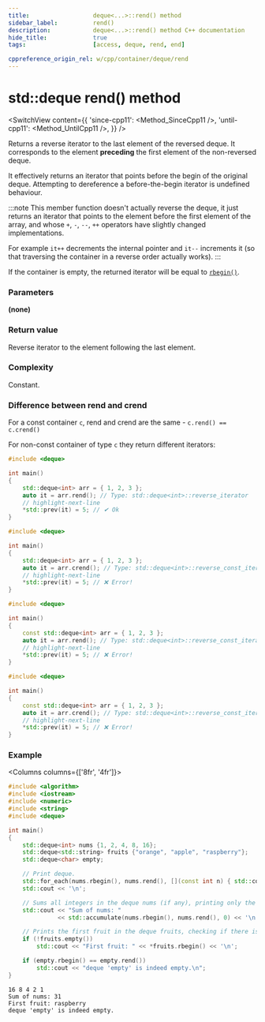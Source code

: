 ```yaml
---
title:					deque<...>::rend() method
sidebar_label:			rend()
description:			deque<...>::rend() method C++ documentation
hide_title:				true
tags:					[access, deque, rend, end]

cppreference_origin_rel: w/cpp/container/deque/rend
---
```



<!-- Terms -->

<!----------------- Codes ---------------------->

<!-- rrend() -->

# std::deque rend() method

<SwitchView content={{
    'since-cpp11': <Method_SinceCpp11 />,
    'until-cpp11': <Method_UntilCpp11 />,
}} />

Returns a <Tooltip title={Term_ContAlias_ReverseIterator}>reverse iterator</Tooltip> to the last element of the reversed deque.
It corresponds to the element **preceding** the first element of the non-reversed deque.

It effectively returns an iterator that points before the begin of the original deque.
Attempting to dereference a before-the-begin iterator is <Tooltip title={Term_UndefinedBehaviour}>undefined behaviour</Tooltip>.

:::note
This member function doesn't actually reverse the deque, it just returns an iterator that points to the element before the first element of the array,
and whose `+`, `-`, `--`, `++` operators have slightly changed implementations.

For example `it++` decrements the internal pointer and `it--` increments it (so that traversing the container in a reverse order actually works).
:::

If the container is empty, the returned iterator will be equal to [`rbegin()`](/docs/std/containers/queues/deque/rbegin).

### Parameters

**(none)**

### Return value

Reverse iterator to the element following the last element.

### Complexity

Constant.

### Difference between rend and crend

For a const container `c`, rend and crend are the same - `c.rend() == c.crend()`

For non-const container of type `c` they return different iterators:

<Tabs>
<TabItem value="non-const-container" label="Non const container" default>

<Tabs>
<TabItem value="rend" label="rend" default>


```cpp
#include <deque>

int main()
{
    std::deque<int> arr = { 1, 2, 3 };
    auto it = arr.rend(); // Type: std::deque<int>::reverse_iterator
    // highlight-next-line
    *std::prev(it) = 5; // ✔ Ok
}
```

</TabItem>
<TabItem value="crend" label="crend" default>

```cpp
#include <deque>

int main()
{
    std::deque<int> arr = { 1, 2, 3 };
    auto it = arr.crend(); // Type: std::deque<int>::reverse_const_iterator
    // highlight-next-line
    *std::prev(it) = 5; // ❌ Error!
}
```

</TabItem>
</Tabs>

</TabItem>
<TabItem value="const-container" label="Const container">

<Tabs>
<TabItem value="rend" label="rend" default>

```cpp
#include <deque>

int main()
{
    const std::deque<int> arr = { 1, 2, 3 };
    auto it = arr.rend(); // Type: std::deque<int>::reverse_const_iterator
    // highlight-next-line
    *std::prev(it) = 5; // ❌ Error!
}
```

</TabItem>
<TabItem value="crend" label="crend" default>

```cpp
#include <deque>

int main()
{
    const std::deque<int> arr = { 1, 2, 3 };
    auto it = arr.crend(); // Type: std::deque<int>::reverse_const_iterator
    // highlight-next-line
    *std::prev(it) = 5; // ❌ Error!
}
```

</TabItem>
</Tabs>

</TabItem>
</Tabs>

### Example

<Columns columns={['8fr', '4fr']}>
<div>

```cpp title='Main.cpp' showLineNumbers
#include <algorithm>
#include <iostream>
#include <numeric>
#include <string>
#include <deque>

int main()
{
    std::deque<int> nums {1, 2, 4, 8, 16};
    std::deque<std::string> fruits {"orange", "apple", "raspberry"};
    std::deque<char> empty;

    // Print deque.
    std::for_each(nums.rbegin(), nums.rend(), [](const int n) { std::cout << n << ' '; });
    std::cout << '\n';

    // Sums all integers in the deque nums (if any), printing only the result.
    std::cout << "Sum of nums: "
              << std::accumulate(nums.rbegin(), nums.rend(), 0) << '\n';

    // Prints the first fruit in the deque fruits, checking if there is any.
    if (!fruits.empty())
        std::cout << "First fruit: " << *fruits.rbegin() << '\n';

    if (empty.rbegin() == empty.rend())
        std::cout << "deque 'empty' is indeed empty.\n";
}
```

</div>
<div>

```plaintext title="Output"
16 8 4 2 1
Sum of nums: 31
First fruit: raspberry
deque 'empty' is indeed empty.
```

</div>
</Columns>

